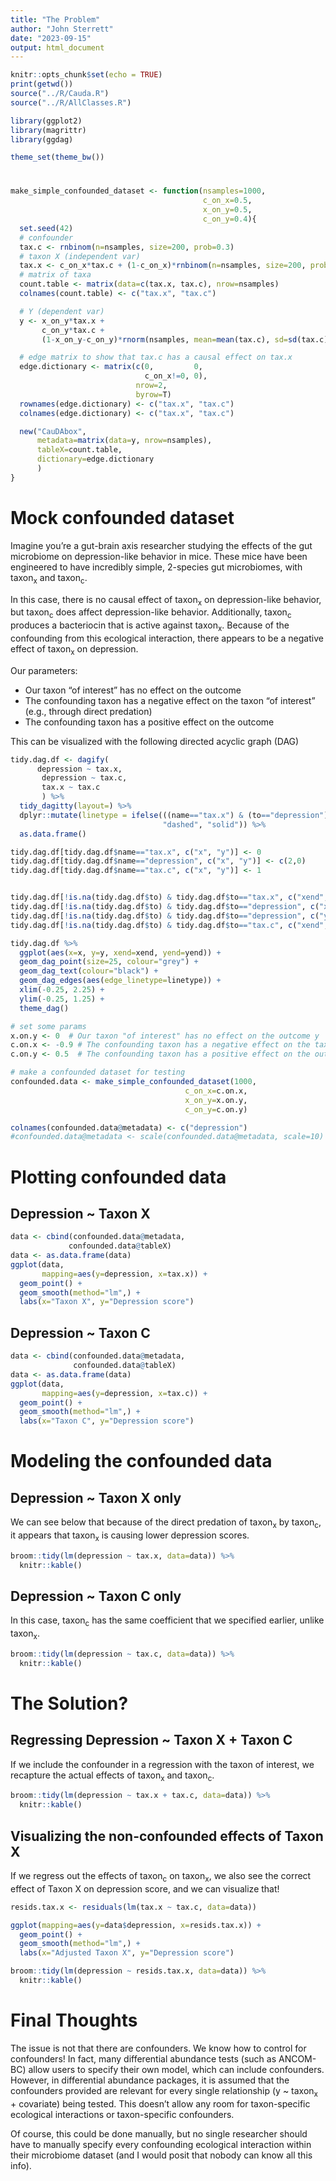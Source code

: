 ```yaml
---
title: "The Problem"
author: "John Sterrett"
date: "2023-09-15"
output: html_document
---
```


```r
knitr::opts_chunk$set(echo = TRUE)
print(getwd())
source("../R/Cauda.R")
source("../R/AllClasses.R")

library(ggplot2)
library(magrittr)
library(ggdag)

theme_set(theme_bw())
```

#

```r

make_simple_confounded_dataset <- function(nsamples=1000,
                                           c_on_x=0.5,
                                           x_on_y=0.5,
                                           c_on_y=0.4){
  set.seed(42)
  # confounder
  tax.c <- rnbinom(n=nsamples, size=200, prob=0.3)
  # taxon X (independent var)
  tax.x <- c_on_x*tax.c + (1-c_on_x)*rnbinom(n=nsamples, size=200, prob=0.3)
  # matrix of taxa
  count.table <- matrix(data=c(tax.x, tax.c), nrow=nsamples)
  colnames(count.table) <- c("tax.x", "tax.c")

  # Y (dependent var)
  y <- x_on_y*tax.x +
       c_on_y*tax.c +
       (1-x_on_y-c_on_y)*rnorm(nsamples, mean=mean(tax.c), sd=sd(tax.c))

  # edge matrix to show that tax.c has a causal effect on tax.x
  edge.dictionary <- matrix(c(0,         0,
                              c_on_x!=0, 0),
                            nrow=2,
                            byrow=T)
  rownames(edge.dictionary) <- c("tax.x", "tax.c")
  colnames(edge.dictionary) <- c("tax.x", "tax.c")

  new("CauDAbox",
      metadata=matrix(data=y, nrow=nsamples),
      tableX=count.table,
      dictionary=edge.dictionary
      )
}

```

# Mock confounded dataset

Imagine you're a gut-brain axis researcher studying the effects of the 
gut microbiome on depression-like behavior in mice. 
These mice have been engineered to have incredibly simple, 
2-species gut microbiomes, with taxon<sub>x</sub> and taxon<sub>c</sub>.

In this case, there is no causal effect of taxon<sub>x</sub> on depression-like 
behavior, but taxon<sub>c</sub> does affect depression-like behavior.
Additionally, taxon<sub>c</sub> produces a bacteriocin that is active against 
taxon<sub>x</sub>.
Because of the confounding from this ecological interaction, 
there appears to be a negative effect of taxon<sub>x</sub> on depression.

Our parameters:

- Our taxon "of interest" has no effect on the outcome
- The confounding taxon has a negative effect on the taxon "of interest" (e.g., through direct predation)
- The confounding taxon has a positive effect on the outcome

This can be visualized with the following directed acyclic graph (DAG)

```r
tidy.dag.df <- dagify(
      depression ~ tax.x,
       depression ~ tax.c, 
       tax.x ~ tax.c
       ) %>% 
  tidy_dagitty(layout=) %>%
  dplyr::mutate(linetype = ifelse(((name=="tax.x") & (to=="depression")), 
                                  "dashed", "solid")) %>%
  as.data.frame()

tidy.dag.df[tidy.dag.df$name=="tax.x", c("x", "y")] <- 0
tidy.dag.df[tidy.dag.df$name=="depression", c("x", "y")] <- c(2,0)
tidy.dag.df[tidy.dag.df$name=="tax.c", c("x", "y")] <- 1


tidy.dag.df[!is.na(tidy.dag.df$to) & tidy.dag.df$to=="tax.x", c("xend", "yend")] <- 0
tidy.dag.df[!is.na(tidy.dag.df$to) & tidy.dag.df$to=="depression", c("xend")] <- 1.95
tidy.dag.df[!is.na(tidy.dag.df$to) & tidy.dag.df$to=="depression", c("yend")] <- 0
tidy.dag.df[!is.na(tidy.dag.df$to) & tidy.dag.df$to=="tax.c", c("xend", "yend")] <- 1

tidy.dag.df %>%
  ggplot(aes(x=x, y=y, xend=xend, yend=yend)) +
  geom_dag_point(size=25, colour="grey") + 
  geom_dag_text(colour="black") + 
  geom_dag_edges(aes(edge_linetype=linetype)) + 
  xlim(-0.25, 2.25) +
  ylim(-0.25, 1.25) +
  theme_dag()

```

```r
# set some params
x.on.y <- 0  # Our taxon "of interest" has no effect on the outcome y
c.on.x <- -0.9 # The confounding taxon has a negative effect on the taxon "of interest"
c.on.y <- 0.5  # The confounding taxon has a positive effect on the outcome y

# make a confounded dataset for testing
confounded.data <- make_simple_confounded_dataset(1000,
                                       c_on_x=c.on.x,
                                       x_on_y=x.on.y,
                                       c_on_y=c.on.y)

colnames(confounded.data@metadata) <- c("depression")
#confounded.data@metadata <- scale(confounded.data@metadata, scale=10)
```

# Plotting confounded data {.tabset}
## Depression ~ Taxon X
```r
data <- cbind(confounded.data@metadata,
             confounded.data@tableX)
data <- as.data.frame(data)
ggplot(data,
       mapping=aes(y=depression, x=tax.x)) +
  geom_point() + 
  geom_smooth(method="lm",) +
  labs(x="Taxon X", y="Depression score")
```

## Depression ~ Taxon C
```r
data <- cbind(confounded.data@metadata,
              confounded.data@tableX)
data <- as.data.frame(data)
ggplot(data,
       mapping=aes(y=depression, x=tax.c)) +
  geom_point() + 
  geom_smooth(method="lm",) +
  labs(x="Taxon C", y="Depression score")
```

# Modeling the confounded data 

## Depression ~ Taxon X only
We can see below that because of the direct predation of taxon<sub>x</sub> by taxon<sub>c</sub>,
it appears that taxon<sub>x</sub> is causing lower depression scores. 
```r
broom::tidy(lm(depression ~ tax.x, data=data)) %>%
  knitr::kable()
```

## Depression ~ Taxon C only
In this case, taxon<sub>c</sub> has the same coefficient that we specified earlier, unlike taxon<sub>x</sub>.
```r
broom::tidy(lm(depression ~ tax.c, data=data)) %>%
  knitr::kable()
```

# The Solution?
## Regressing Depression ~ Taxon X + Taxon C
If we include the confounder in a regression with the taxon of interest, we recapture the actual effects of taxon<sub>x</sub> and taxon<sub>c</sub>.
```r
broom::tidy(lm(depression ~ tax.x + tax.c, data=data)) %>% 
  knitr::kable()
```

## Visualizing the non-confounded effects of Taxon X
If we regress out the effects of taxon<sub>c</sub> on taxon<sub>x</sub>, 
we also see the correct effect of Taxon X on depression score, and we can visualize that!

```r
resids.tax.x <- residuals(lm(tax.x ~ tax.c, data=data))

ggplot(mapping=aes(y=data$depression, x=resids.tax.x)) +
  geom_point() + 
  geom_smooth(method="lm",) +
  labs(x="Adjusted Taxon X", y="Depression score")

broom::tidy(lm(depression ~ resids.tax.x, data=data)) %>% 
  knitr::kable()

```

# Final Thoughts
The issue is not that there are confounders. We know how to control for confounders!
In fact, many differential abundance tests (such as ANCOM-BC) allow users to specify
their own model, which can include confounders. However, in differential abundance 
packages, it is assumed that the confounders provided are relevant for every single 
relationship (y ~ taxon<sub>x</sub> + covariate) being tested. This doesn't allow
any room for taxon-specific ecological interactions or taxon-specific confounders.

Of course, this could be done manually, but no single researcher should have to 
manually specify every confounding ecological interaction within their 
microbiome dataset (and I would posit that nobody can know all this info).





